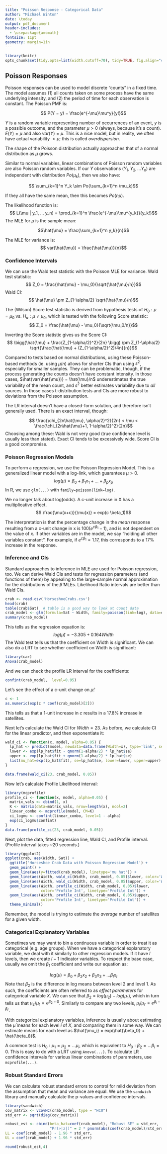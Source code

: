 ```yaml
---
title: "Poisson Response - Categorical Data"
author: "Michael Winton"
date: \today
output: pdf_document
header-includes:
  - \usepackage{amsmath}
fontsize: 11pt
geometry: margin=1in
---
```


```r
library(knitr)
opts_chunk$set(tidy.opts=list(width.cutoff=70), tidy=TRUE, fig.align="center")
```

## Poisson Responses

Poisson responses can be used to model discrete "counts" in a fixed time.  The model assumes (1) all counts taken on some process have the same underlying intensity, and (2) the period of time for each observation is constant.  The Poisson PMF is:

$$ P(Y = y) = \frac{e^{-\mu}\mu^y}{y!}$$

$Y$ is a random variable representing number of occurrences of an event, $y$ is a possible outcome, and the parameter $\mu>0$ (always, because it's a count).  $E(Y) = \mu$ and also $var(Y) = \mu$.  This is a nice model, but in reality, we often have actual variability $> \mu$; this is called _overdispersion_. 

The shape of the Poisson distribution actually approaches that of a normal distribution as $\mu$ grows.

Similar to normal variables, linear combinations of Poisson random variables are also Poisson random variables.  If our $Y$ observations ($Y_1, Y_2, ... Y_n$) are independent with distribution $Po(\mu_k)$, then we also have:

$$ \sum_{k=1}^n Y_k \sim Po(\sum_{k=1}^n \mu_k)$$

If they all have the same mean, then this becomes $Po(n \mu)$.

The likelihood function is:
$$ L(\mu | y_1, ... y_n) = \prod_{k=1}^n \frac{e^{-\mu}\mu^{y_k}}{y_k!}$$
The MLE for $\mu$ is the sample mean: 

$$\hat{\mu} = \frac{\sum_{k=1}^n y_k}{n}$$

The MLE for variance is:
$$ var(\hat{\mu}) = \frac{\hat{\mu}}{n}$$

### Confidence Intervals


We can use the Wald test statistic with the Poisson MLE for variance.  Wald test statistic:
$$ Z_0 = \frac{\hat{\mu} - \mu_0}{\sqrt{\hat{\mu}/n}}$$
Wald CI:
$$ \hat{\mu} \pm Z_{1-\alpha/2} \sqrt{\hat{\mu}/n}$$

The (Wilson) Score test statistic is derived from hypothesis tests of $H_0: \mu = \mu_0$ vs. $H_a: \mu \ne \mu_0$, which is tested with the following Score statistic:
$$ Z_0 = \frac{\hat{\mu} - \mu_0}{\sqrt{\mu_0/n}}$$

Inverting the Score statistic gives us the Score CI:
$$ \bigg(\hat{\mu} + \frac{Z_{1-\alpha/2}^2}{2n} \bigg) \pm Z_{1-\alpha/2} \sqrt{\frac{\hat{\mu} + (Z_{1-\alpha/2}^2)/4n}{n}}$$

Compared to tests based on normal distributions, using these Poisson-based methods (ie. using $\mu/n$) allows for shorter CIs than using $s^2$, especially for smaller samples.  They can be problematic, though, if the process generating the counts doesn't have constant intensity.  In those cases, $\hat{var(\hat{\mu})} = \hat{\mu}/n$ underestimates the true variability of the mean count, and $s^2$ better estimates variability due to _all_ sources.  In those cases t-distribution tests and CIs are more robust to deviations from  the Poisson assumption.

The LR interval doesn't have a closed-form solution, and therefore isn't generally used.  There is an exact interval, though:

$$ \frac{\chi_{2n\hat{\mu}, \alpha/2}^2}{2n} < \mu <  \frac{\chi_{2n\hat{\mu}+1, 1-\alpha/2}^2}{2n}$$
Choosing among these: Wald is not very good (true confidence level is usually less than stated).  Exact CI tends to be excessively wide.  Score CI is a good compromise.  

### Poisson Regression Models

To perform a regression, we use the Poisson Regression Model.  This is a generalized linear model with a log-link, which guarantees $\mu>0$.
$$log(\mu) = \beta_0 + \beta_1 x_1 + ... + \beta_p x_p$$
In R, we use `glm(...)` with `family=poisson(link=log)`.  

We no longer talk about log(odds).  A c-unit increase in X has a multiplicative effect.
$$ \frac{\mu(x+c)}{\mu(x)} = exp(c \beta_1)$$

The interpretation is that the percentage change in the *mean* response resulting from a c-unit change in x is $100(e^{c\beta_1} - 1)$, and is not dependent on the value of $x$.  If other variables are in the model, we say "holding all other variables constant".  For example, if $e^{c\beta_1}=1.17$, this corresponds to a 17% increase in the response.

### Inference and CIs

Standard approaches to inference in MLE are used for Poisson regression, too.  We can derive Wald CIs and tests for regression parameters (and functions of them) by appealing to the large-sample normal approximation for the distributions of the $\hat{\beta}$ MLEs.  Likelihood Ratio intervals are better than Wald CIs.

```r
crab <- read.csv('HorseshoeCrabs.csv')
head(crab)
table(crab$Sat)  # table is a good way to look at count data
crab_model <- glm(formula=Sat ~ Width, family=poisson(link=log), data=crab)
summary(crab_model)
```
This tells us the regression equation is:
$$ log(\hat{\mu}) = -3.305 + 0.164 Width$$
The Wald test tells us that the coefficient on Width is significant.  We can also do a LRT to see whether coefficient on Width is significant:
```r
library(car)
Anova(crab_model)
```

And we can check the profile LR interval for the coefficients:
```r
confint(crab_model,  level=0.95)
```

Let's see the effect of a c-unit change on $\hat{\mu}$:
```r
c <- 1
as.numeric(exp(c * coef(crab_model)[2]))
```

This tells us that a 1-unit increase in $c$ results in a 17.8% increase in satellites.

Next let's calculate the Wald CI for $Width=23$.  As before, we calculate CI for the linear predictor, and then exponentiate it:

```r
wald_ci <- function(x, model, alpha=0.05) {
  lp_hat <- predict(model, newdata=data.frame(Width=x), type='link', se=TRUE)  # need 'link' to get LP
  lower <- exp(lp_hat$fit - qnorm(1-alpha/2) * lp_hat$se)
  upper <- exp(lp_hat$fit + qnorm(1-alpha/2) * lp_hat$se)
  list(mu_hat=exp(lp_hat$fit), se=lp_hat$se, lower=lower, upper=upper)
}

data.frame(wald_ci(23, crab_model, 0.05))
```

Now let's calculate Profile Likelihood interval:
```r
library(mcprofile)
profile_ci <- function(x, model, alpha=0.05) {
  matrix_vals <- cbind(1, x)
  K <- matrix(data=matrix_vals, nrow=length(x), ncol=2)
  linear_combo <- mcprofile(model, CM=K)
  ci_logmu <- confint(linear_combo, level=1 - alpha)
  exp(ci_logmu$confint)
}
data.frame(profile_ci(23, crab_model, 0.05))
```

Next, plot the data, fitted regression line, Wald CI, and Profile interval.  (Profile interval takes ~20 seconds.)

```r
library(ggplot2)
ggplot(crab, aes(Width, Sat)) +
  ggtitle('Horseshoe Crab Data with Poisson Regression Model') +
  geom_point() +
  geom_line(aes(y=fitted(crab_model), linetype='mu hat')) +
  geom_line(aes(Width, wald_ci(Width, crab_model, 0.05)$lower, color='Wald CI', linetype='Wald CI')) +
  geom_line(aes(Width, wald_ci(Width, crab_model, 0.05)$upper, color='Wald CI', linetype='Wald CI')) +
  geom_line(aes(Width, profile_ci(Width, crab_model, 0.05)$lower,
                color='Profile Int', linetype='Profile Int')) +
  geom_line(aes(Width, profile_ci(Width, crab_model, 0.05)$upper,
                color='Profile Int', linetype='Profile Int')) +
  theme_minimal()
```

Remember, the model is trying to estimate the _average_ number of satellites for a given width.  

### Categorical Explanatory Variables

Sometimes we may want to bin a continuous variable in order to treat it as categorical (e.g. age groups).  When we have a categorical explanatory variable, we deal with it similarly to other regression models.  If it have $I$ levels, then we create $I-1$ indicator variables. To respect the base case, usually we omit the $\beta_1$ coefficient and write our equation as:

$$ log(\mu) = \beta_0 + \beta_2x_2 + \beta_3 x_3 + ... \beta_I x_I$$
Note that $\beta_2$ is the difference in log means between level 2 and level 1.  As such, the coefficients are often referred to as _effect parameters_ for categorical variable $X$.  We can see that $\beta_2 = log(\mu_2) - log(\mu_1)$, which in turn tells us that $\mu_2 / \mu_1 = e^{\beta_2 - 0}$.  Similarly to compare any two levels, $\mu_i / \mu_{i'} = e^{\beta_i - \beta_{i'}}$.

With categorical explanatory variables, inference is usually about estimating the $\hat{\mu}$ means for each level $i$ of $X$, and comparing them in some way.  We can estimate means for each level as $\hat{\mu_i} = exp(\hat{\beta_0} + \hat{\beta_i})$.

A common test is $H_0: \mu_1 = \mu_2 = ... \mu_i$, which is equivalent to $H_0:\beta_2 = ... \beta_i=0$. This is easy to do with a LRT using `Anova(...)`.  To calculate LR confidence intervals for various linear combinations of parameters, use `mcprofile(...)`.

### Robust Standard Errors

We can calculate robust standard errors to control for mild deviation from the assumption that mean and variance are equal.  We use the `sandwich` library and manually calculate the p-values and confidence intervals.

```r
library(sandwich)
cov_matrix <- vcovHC(crab_model, type = "HC0")
std_err <- sqrt(diag(cov_matrix))

robust_est <- cbind(beta_hat=coef(crab_model), "Robust SE" = std_err,
                    "Pr(>|z|)" = 2 * pnorm(abs(coef(crab_model)/std_err), lower.tail=FALSE),
LL = coef(crab_model) - 1.96 * std_err,
UL = coef(crab_model) + 1.96 * std_err)

round(robust_est,4)

```
